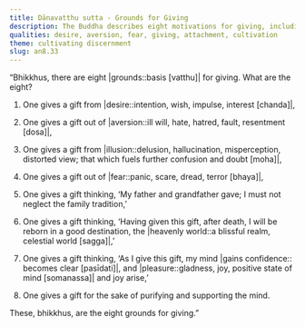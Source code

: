 ```yaml
---
title: Dānavatthu sutta - Grounds for Giving
description: The Buddha describes eight motivations for giving, including giving out of desire, aversion, and fear.
qualities: desire, aversion, fear, giving, attachment, cultivation
theme: cultivating discernment
slug: an8.33
---
```


“Bhikkhus, there are eight |grounds::basis [vatthu]| for giving. What are the eight?

1. One gives a gift from |desire::intention, wish, impulse, interest [chanda]|,

2. One gives a gift out of |aversion::ill will, hate, hatred, fault, resentment [dosa]|,

3. One gives a gift from |illusion::delusion, hallucination, misperception, distorted view; that which fuels further confusion and doubt [moha]|,

4. One gives a gift out of |fear::panic, scare, dread, terror [bhaya]|,

5. One gives a gift thinking, ‘My father and grandfather gave; I must not neglect the family tradition,’

6. One gives a gift thinking, ‘Having given this gift, after death, I will be reborn in a good destination, the |heavenly world::a blissful realm, celestial world [sagga]|,’

7. One gives a gift thinking, ‘As I give this gift, my mind |gains confidence:: becomes clear [pasīdati]|, and |pleasure::gladness, joy, positive state of mind [somanassa]| and joy arise,’

8. One gives a gift for the sake of purifying and supporting the mind.

These, bhikkhus, are the eight grounds for giving.”